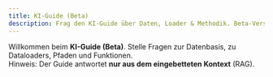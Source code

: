 ```yaml
---
title: KI-Guide (Beta)
description: Frag den KI-Guide über Daten, Loader & Methodik. Beta-Version.
---
```



Willkommen beim **KI-Guide (Beta)**. Stelle Fragen zur Datenbasis, zu Dataloaders, Pfaden und Funktionen.  
Hinweis: Der Guide antwortet **nur aus dem eingebetteten Kontext** (RAG).

<AIGuide client:load apiBase="https://api.powere.ch" />